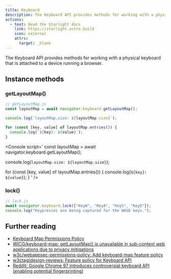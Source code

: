 ```yaml
---
title: Keyboard
description: The Keyboard API provides methods for working with a physical keyboard that is attached to a device running a browser.
actions:
  - text: Read the Starlight docs
    link: https://starlight.astro.build
    icon: external
    attrs:
      target: _blank
---
```



The Keyboard API provides methods for working with a physical keyboard that is attached to a device running a browser.

<LinkCard
  title="Keyboard API - Web APIs | MDN"
  href="https://developer.mozilla.org/en-US/docs/Web/API/Keyboard_API"
  target="_blank"
/>

## Instance methods

### getLayoutMap()

<LinkCard
  title="Keyboard: getLayoutMap() method | MDN"
  href="https://developer.mozilla.org/en-US/docs/Web/API/Keyboard/getLayoutMap"
  target="_blank"
/>

```js
// getLayoutMap.js
const layoutMap = await navigator.keyboard.getLayoutMap();

console.log(`layoutMap.size: ${layoutMap.size}`);

for (const [key, value] of layoutMap.entries()) {
  console.log(`${key}: ${value}`);
}
```

<Console script='
  const layoutMap = await navigator.keyboard.getLayoutMap();

  console.log(`layoutMap.size: ${layoutMap.size}`);

  for (const [key, value] of layoutMap.entries()) {
    console.log(`${key}: ${value}`);
  }
' />

### lock()

<LinkCard
  title="Keyboard: lock() method | MDN"
  href="https://developer.mozilla.org/en-US/docs/Web/API/Keyboard/lock"
  target="_blank"
/>

```js
// lock.js
await navigator.keyboard.lock(["KeyW", "KeyA", "KeyS", "KeyD"]);
console.log("Keypresses are being captured for the WASD keys.");
```

<Console script='
  await navigator.keyboard.lock(["KeyW", "KeyA", "KeyS", "KeyD"]);
  console.log("Keypresses are being captured for the WASD keys.");
' />

## Further reading

- [Keyboard Map Permissions Policy](https://wicg.github.io/keyboard-map/#integrations)
- [WICG/keyboard-map: getLayoutMap() is unavailable in sub-context web applications due to privacy mitigations](https://github.com/WICG/keyboard-map/issues/38)
- [w3c/webappsec-permissions-policy: Add keyboard-map feature policy](https://github.com/w3c/webappsec-permissions-policy/pull/428/)
- [w3ctag/design-reviews: Feature policy for Keyboard API](https://github.com/w3ctag/design-reviews/issues/685)
- [Reddit: Google Chrome 97 introduces controversial keyboard API (enabling potential fingerprinting)](https://www.reddit.com/r/programming/comments/rwqxay/google_chrome_97_introduces_controversial/)
